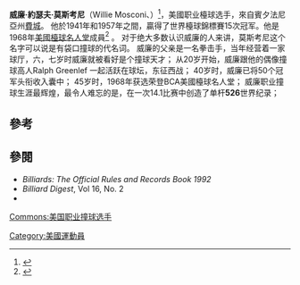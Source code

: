 '''威廉·約瑟夫·莫斯考尼'''（Willie Mosconi、{{bd|1913年|6月27日|1993年|9月17日}}）<ref name=obit>{{cite web|title=Willie Mosconi, 80; Was Champion Billiards Player|url=http://community.seattletimes.nwsource.com/archive/?date=19930918&slug=1721611|publisher=Seattle Times|accessdate=7 January 2012|date=September 18, 1993|archive-date=2011-09-29|archive-url=https://web.archive.org/web/20110929224524/http://community.seattletimes.nwsource.com/archive/?date=19930918&slug=1721611|dead-url=no}}</ref>，美國职业檯球选手，來自賓夕法尼亞州[[費城|費城]]。
他於1941年和1957年之間，贏得了世界檯球錦標賽15次冠军。他是1968年[[美國檯球名人堂|美國檯球名人堂]]成員<ref name=BCA-HoF>{{cite web|title=Hall of Fame Inductees: 1966-1968|url=http://home.bca-pool.com/displaycommon.cfm?an=1&subarticlenbr=31|publisher=Billiard Congress of America|accessdate=24 March 2012|archive-date=2013-07-04|archive-url=https://web.archive.org/web/20130704154530/http://home.bca-pool.com/displaycommon.cfm?an=1&subarticlenbr=31|dead-url=yes}}</ref> 。
对于绝大多数认识威廉的人来讲，莫斯考尼这个名字可以说是有袋口撞球的代名词。
威廉的父亲是一名拳击手，当年经营着一家球厅，六，七岁时威廉就被看好是个撞球天才；
从20岁开始，威廉跟他的偶像撞球高人Ralph Greenlef 一起活跃在球坛，东征西战；
40岁时，威廉已将50个冠军头衔收入囊中；
45岁时，1968年获选荣登BCA美國檯球名人堂；
威廉职业撞球生涯最辉煌，最令人难忘的是，在一次14.1比赛中创造了单杆'''526'''世界纪录；

==參考==
{{Reflist}}

==參閱==
* ''Billiards: The Official Rules and Records Book 1992''
* ''Billiard Digest'', Vol 16, No. 2
* {{cite web|last=Keen|first=Cathy|title=WILLIE MOSCONI PAPERS, 1924-2000 #744|url=http://americanhistory.si.edu/archives/d9744.htm|work=National Museum of American History|publisher=Smithsonian Institution|accessdate=24 March 2012|date=June 5, 2002|deadurl=yes|archiveurl=https://web.archive.org/web/20080206190432/http://americanhistory.si.edu/archives/d9744.htm|archivedate=2008年2月6日}}

{{Authority control}}
{{DEFAULTSORT:Mosconi, Willie}}

{{US-sport-bio-stub}}

[[Category:美國運動員|Category:美國運動員]] [[Commons:美国职业撞球选手|Commons:美国职业撞球选手]]